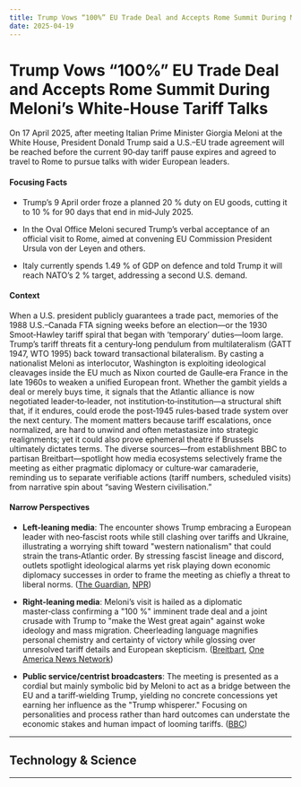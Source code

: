 ```yaml
---
title: Trump Vows “100%” EU Trade Deal and Accepts Rome Summit During Meloni’s White‑House Tariff Talks
date: 2025-04-19
---
```


# Trump Vows “100%” EU Trade Deal and Accepts Rome Summit During Meloni’s White‑House Tariff Talks

On 17 April 2025, after meeting Italian Prime Minister Giorgia Meloni at the White House, President Donald Trump said a U.S.–EU trade agreement will be reached before the current 90‑day tariff pause expires and agreed to travel to Rome to pursue talks with wider European leaders.

#### Focusing Facts

- Trump’s 9 April order froze a planned 20 % duty on EU goods, cutting it to 10 % for 90 days that end in mid‑July 2025.

- In the Oval Office Meloni secured Trump’s verbal acceptance of an official visit to Rome, aimed at convening EU Commission President Ursula von der Leyen and others.

- Italy currently spends 1.49 % of GDP on defence and told Trump it will reach NATO’s 2 % target, addressing a second U.S. demand.

#### Context

When a U.S. president publicly guarantees a trade pact, memories of the 1988 U.S.–Canada FTA signing weeks before an election—or the 1930 Smoot‑Hawley tariff spiral that began with ‘temporary’ duties—loom large. Trump’s tariff threats fit a century‑long pendulum from multilateralism (GATT 1947, WTO 1995) back toward transactional bilateralism. By casting a nationalist Meloni as interlocutor, Washington is exploiting ideological cleavages inside the EU much as Nixon courted de Gaulle‑era France in the late 1960s to weaken a unified European front. Whether the gambit yields a deal or merely buys time, it signals that the Atlantic alliance is now negotiated leader‑to‑leader, not institution‑to‑institution—a structural shift that, if it endures, could erode the post‑1945 rules‑based trade system over the next century. The moment matters because tariff escalations, once normalized, are hard to unwind and often metastasize into strategic realignments; yet it could also prove ephemeral theatre if Brussels ultimately dictates terms. The diverse sources—from establishment BBC to partisan Breitbart—spotlight how media ecosystems selectively frame the meeting as either pragmatic diplomacy or culture‑war camaraderie, reminding us to separate verifiable actions (tariff numbers, scheduled visits) from narrative spin about “saving Western civilisation.”

#### Narrow Perspectives

- **Left-leaning media**: The encounter shows Trump embracing a European leader with neo‑fascist roots while still clashing over tariffs and Ukraine, illustrating a worrying shift toward "western nationalism" that could strain the trans‑Atlantic order. By stressing fascist lineage and discord, outlets spotlight ideological alarms yet risk playing down economic diplomacy successes in order to frame the meeting as chiefly a threat to liberal norms. ([The Guardian](https://www.theguardian.com/us-news/2025/apr/17/giorgia-meloni-trump-meeting), [NPR](https://www.npr.org/2025/04/17/nx-s1-5366821/trump-italy-meloni))

- **Right-leaning media**: Meloni’s visit is hailed as a diplomatic master‑class confirming a "100 %" imminent trade deal and a joint crusade with Trump to "make the West great again" against woke ideology and mass migration. Cheerleading language magnifies personal chemistry and certainty of victory while glossing over unresolved tariff details and European skepticism. ([Breitbart](https://www.breitbart.com/politics/2025/04/17/italian-pm-meloni-to-trump-we-can-make-the-west-great-again/), [One America News Network](https://www.oann.com/newsroom/trump-promises-100-chance-of-trade-deal-with-eu-during-wh-meeting-with-italian-pm-giorgia-meloni/))

- **Public service/centrist broadcasters**: The meeting is presented as a cordial but mainly symbolic bid by Meloni to act as a bridge between the EU and a tariff‑wielding Trump, yielding no concrete concessions yet earning her influence as the "Trump whisperer." Focusing on personalities and process rather than hard outcomes can understate the economic stakes and human impact of looming tariffs. ([BBC](https://www.bbc.com/news/articles/cdjlr3mnlero))

---

## Technology & Science

---
